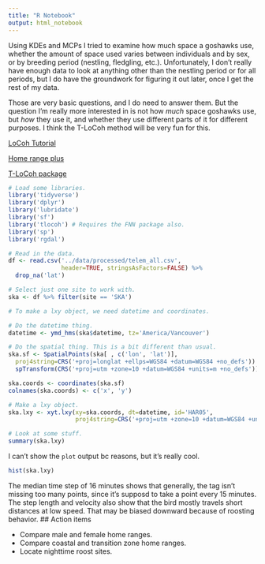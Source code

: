 ```yaml
---
title: "R Notebook"
output: html_notebook
---
```


Using KDEs and MCPs I tried to examine how much space a goshawks use, whether the amount of space used varies between individuals and by sex, or by breeding period (nestling, fledgling, etc.). Unfortunately, I don't really have enough data to look at anything other than the nestling period or for all periods, but I do have the groundwork for figuring it out later, once I get the rest of my data.

Those are very basic questions, and I do need to answer them. But the question I'm really more interested in is not how *much* space goshawks use, but *how* they use it, and whether they use different parts of it for different purposes. I think the T-LoCoh method will be very fun for this.

[LoCoh Tutorial](http://www.danaseidel.com/MovEco-R-Workshop/Materials/Day3/LoCoH/)

[Home range plus](https://movementecologyjournal.biomedcentral.com/articles/10.1186/2051-3933-1-2)

[T-LoCoh package](http://tlocoh.r-forge.r-project.org/)

```r
# Load some libraries.
library('tidyverse')
library('dplyr')
library('lubridate')
library('sf')
library('tlocoh') # Requires the FNN package also.
library('sp')
library('rgdal')

# Read in the data.
df <- read.csv('../data/processed/telem_all.csv',
               header=TRUE, stringsAsFactors=FALSE) %>%
  drop_na('lat')

# Select just one site to work with.
ska <- df %>% filter(site == 'SKA')

# To make a lxy object, we need datetime and coordinates.

# Do the datetime thing.
datetime <- ymd_hms(ska$datetime, tz='America/Vancouver')

# Do the spatial thing. This is a bit different than usual.
ska.sf <- SpatialPoints(ska[ , c('lon', 'lat')],
  proj4string=CRS('+proj=longlat +ellps=WGS84 +datum=WGS84 +no_defs')) %>%
  spTransform(CRS('+proj=utm +zone=10 +datum=WGS84 +units=m +no_defs'))

ska.coords <- coordinates(ska.sf)
colnames(ska.coords) <- c('x', 'y')

# Make a lxy object.
ska.lxy <- xyt.lxy(xy=ska.coords, dt=datetime, id='HAR05',
                   proj4string=CRS('+proj=utm +zone=10 +datum=WGS84 +units=m +no_defs'))

# Look at some stuff.
summary(ska.lxy)
```
I can't show the `plot` output bc reasons, but it's really cool.
```r
hist(ska.lxy)
```
The median time step of 16 minutes shows that generally, the tag isn't missing too many points, since it's supposd to take a point every 15 minutes. The step length and velocity also show that the bird mostly travels short distances at low speed. That may be biased downward because of roosting behavior.
## Action items

* Compare male and female home ranges.
* Compare coastal and transition zone home ranges.
* Locate nighttime roost sites.